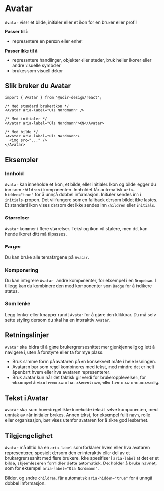 
<Meta of={AvatarStories} />

# Avatar

`Avatar` viser et bilde, initialer eller et ikon for en bruker eller profil.

**Passer til å**

- representere en person eller enhet

**Passer ikke til å**

- representere handlinger, objekter eller steder, bruk heller ikoner eller andre visuelle symboler
- brukes som visuell dekor

## Slik bruker du Avatar

<Primary />
<Controls />

```tsx
import { Avatar } from '@udir-design/react';

/* Med standard brukerikon */
<Avatar aria-label="Ola Nordmann" />

/* Med initialer */
<Avatar aria-label="Ola Nordmann">ON</Avatar>

/* Med bilde */
<Avatar aria-label="Ola Nordmann">
  <img src="..." />
</Avatar>
```

## Eksempler

### Innhold

`Avatar` kan inneholde et ikon, et bilde, eller initialer. Ikon og bilde legger du inn som `children` i komponenten. Innholdet får automatisk `aria-hidden="true"` for å unngå dobbel informasjon.
Initialer sendes inn i `initials`-propen. Det vil fungere som en fallback dersom bildet ikke lastes. Et standard ikon vises dersom det ikke sendes inn `children` eller `initials`.

<Canvas of={AvatarStories.Content} />

### Størrelser

`Avatar` kommer i flere størrelser. Tekst og ikon vil skalere, men det kan hende ikonet ditt må tilpasses.

<Canvas of={AvatarStories.Sizes} />

### Farger

Du kan bruke alle temafargene på `Avatar`.

<Canvas of={AvatarStories.ColorVariants} />

### Komponering

Du kan integrere `Avatar` i andre komponenter, for eksempel i en `Dropdown`. I tillegg kan du kombinere den med komponenter som `Badge` for å indikere status.

<Canvas of={AvatarStories.InDropdown} />

### Som lenke

Legg lenker eller knapper rundt `Avatar` for å gjøre den klikkbar.
Du må selv sette styling dersom du skal ha en interaktiv `Avatar`.

<Canvas of={AvatarStories.AsLink} />

## Retningslinjer

`Avatar` skal bidra til å gjøre brukergrensesnittet mer gjenkjennelig og lett å navigere i, uten å forstyrre eller ta for mye plass.

- Bruk samme form på avataren på en konsekvent måte i hele løsningen.
- Avataren bør som regel kombineres med tekst, med mindre det er helt åpenbart hvem eller hva avataren representerer.
- Bruk avatar kun når det faktisk gir verdi for brukeropplevelsen, for eksempel å vise hvem som har skrevet noe, eller hvem som er ansvarlig.

## Tekst i Avatar

`Avatar` skal som hovedregel ikke inneholde tekst i selve komponenten, med unntak av når initialer brukes. Annen tekst, for eksempel fullt navn, rolle eller organisasjon, bør vises utenfor avataren for å sikre god lesbarhet.

## Tilgjengelighet

`Avatar` må alltid ha en `aria-label` som forklarer hvem eller hva avataren representerer, spesielt dersom den er interaktiv eller del av et brukargrensesnitt med flere brukere. Ikke spesifiser i `aria-label` at det er et bilde, skjermleseren formidler dette automatisk. Det holder å bruke navnet, som for eksempel `aria-label="Ola Nordmann"`.

Bilder, og andre `children`, får automatisk `aria-hidden="true"` for å unngå dobbel informasjon.
